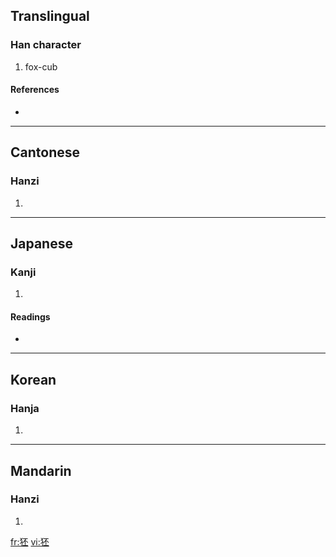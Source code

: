 ==Translingual==

===Han character===
{{Han char|rn=94|rad=犬|as=05|sn=8|four=4121<sub>9</sub>|canj=大竹一火一 (KHMFM)}}

# fox-cub

====References====
* {{Han ref|kx=0708.120|dkj=20316|dj=1120.180|hdz=21339.040|uh=72C9|ud=29385|bh=CD5F|bd=52575}}

----

==Cantonese==

===Hanzi===
{{yue-hanzi|jyut=|y=pei1}}

# {{defn|Cantonese}}

----

==Japanese==

===Kanji===
{{ja-kanji|grade=|rs=犬05}}

# {{defn|Japanese}}

====Readings====
* {{ja-readings|on=[[ひ]] (hi)|kun=[[こだぬき]] (kodanuki)}}

----

==Korean==

===Hanja===
{{ko-hanja|hangeul=비|eumhun=|rv=bi|mr=pi|y=pi}}

# {{defn|Korean}}

----

==Mandarin==

===Hanzi===
{{cmn-hanzi|pin=[[pī]] ([[pi1]])|wg=p'i<sup>1</sup>}}

# {{defn|Mandarin}}

[[fr:狉]]
[[vi:狉]]
